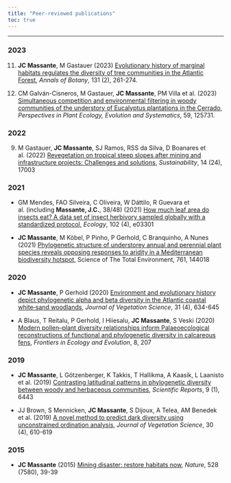 ```yaml
---
title: "Peer-reviewed publications"
toc: true
---
```


------------------------------------------------------------------------

### 2023

11. **JC Massante**, M Gastauer (2023) [Evolutionary history of marginal habitats regulates the diversity of tree communities in the Atlantic Forest](https://academic.oup.com/aob/article/131/2/261/6682811), *Annals of Botany*, 131 (2), 261-274.

10. CM Galván-Cisneros, M Gastauer, **JC Massante**, PM Villa et al. (2023) [Simultaneous competition and environmental filtering in woody communities of the understory of Eucalyptus plantations in the Cerrado](https://www.sciencedirect.com/science/article/pii/S143383192300015X), *Perspectives in Plant Ecology, Evolution and Systematics*, 59, 125731.

### 2022

9.  M Gastauer, **JC Massante**, SJ Ramos, RSS da Silva, D Boanares et al. (2022) [Revegetation on tropical steep slopes after mining and infrastructure projects: Challenges and solutions](https://www.mdpi.com/2071-1050/14/24/17003), *Sustainability*, 14 (24), 17003

### 2021

-   GM Mendes, FAO Silveira, C Oliveira, W Dáttilo, R Guevara et al. (including **Massante, J.C.**, 38/48) (2021) [How much leaf area do insects eat? A data set of insect herbivory sampled globally with a standardized protocol](https://esajournals.onlinelibrary.wiley.com/doi/full/10.1002/ecy.3301?campaign=wolearlyview), *Ecology*, 102 (4), e03301

-   **JC Massante**, M Köbel, P Pinho, P Gerhold, C Branquinho, A Nunes (2021) [Phylogenetic structure of understorey annual and perennial plant species reveals opposing responses to aridity in a Mediterranean biodiversity hotspot](https://www.sciencedirect.com/science/article/pii/S0048969720375495), Science of The Total Environment, 761, 144018

### 2020

-   **JC Massante**, P Gerhold (2020) [Environment and evolutionary history depict phylogenetic alpha and beta diversity in the Atlantic coastal white‐sand woodlands](https://onlinelibrary.wiley.com/doi/full/10.1111/jvs.12900), *Journal of Vegetation Science*, 31 (4), 634-645

-   A Blaus, T Reitalu, P Gerhold, I Hiiesalu, **JC Massante**, S Veski (2020) [Modern pollen--plant diversity relationships inform Palaeoecological reconstructions of functional and phylogenetic diversity in calcareous fens](https://www.frontiersin.org/articles/10.3389/fevo.2020.00207/full), *Frontiers in Ecology and Evolution*, 8, 207

### 2019

-   **JC Massante**, L Götzenberger, K Takkis, T Hallikma, A Kaasik, L Laanisto et al. (2019) [Contrasting latitudinal patterns in phylogenetic diversity between woody and herbaceous communities](https://www.nature.com/articles/s41598-019-42827-1), *Scientific Reports*, 9 (1), 6443

-   JJ Brown, S Mennicken, **JC Massante**, S Dijoux, A Telea, AM Benedek et al. (2019) [A no](https://scholar.google.com/scholar?oi=bibs&cluster=12666257638806614510&btnI=1&hl=en)[v](https://onlinelibrary.wiley.com/doi/full/10.1111/jvs.12757)[el method to predict dark diversity using unconstrained ordination analysis](https://scholar.google.com/scholar?oi=bibs&cluster=12666257638806614510&btnI=1&hl=en), *Journal of Vegetation Science*, 30 (4), 610-619

### 2015

-   **JC Massante** (2015) [Mining disaster: restore habitats now](https://www.nature.com/articles/528039c), *Nature*, 528 (7580), 39-39
